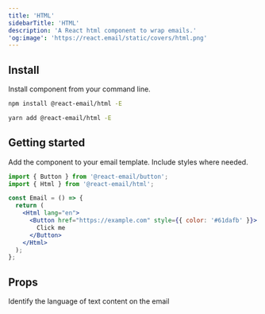 ```yaml
---
title: 'HTML'
sidebarTitle: 'HTML'
description: 'A React html component to wrap emails.'
'og:image': 'https://react.email/static/covers/html.png'
---
```


## Install

Install component from your command line.

<CodeGroup>

```sh npm
npm install @react-email/html -E
```

```sh yarn
yarn add @react-email/html -E
```

</CodeGroup>

## Getting started

Add the component to your email template. Include styles where needed.

```jsx
import { Button } from '@react-email/button';
import { Html } from '@react-email/html';

const Email = () => {
  return (
    <Html lang="en">
      <Button href="https://example.com" style={{ color: '#61dafb' }}>
        Click me
      </Button>
    </Html>
  );
};
```

## Props

<ResponseField name="lang" type="string" default="en">
  Identify the language of text content on the email
</ResponseField>

<Snippet file="support.mdx" />
